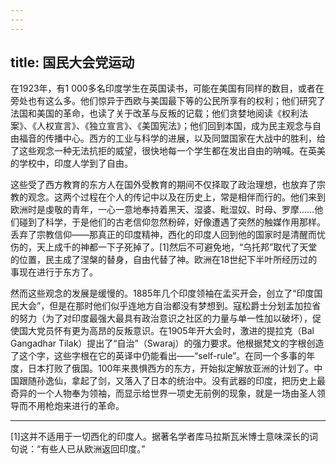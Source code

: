 ```yaml
---
---
---
```

title: 国民大会党运动
---




在1923年，有1 000多名印度学生在英国读书，可能在美国有同样的数目，或者在旁处也有这么多。他们惊异于西欧与美国最下等的公民所享有的权利；他们研究了法国和美国的革命，也读了关于改革与反叛的记载；他们贪婪地阅读《权利法案》、《人权宣言》、《独立宣言》、《美国宪法》；他们回到本国，成为民主观念与自由福音的传播中心。西方的工业与科学的进展，以及同盟国家在大战中的胜利，给了这些观念一种无法抗拒的威望，很快地每一个学生都在发出自由的呐喊。在英美的学校中，印度人学到了自由。

这些受了西方教育的东方人在国外受教育的期间不仅择取了政治理想，也放弃了宗教的观念。这两个过程在个人的传记中以及在历史上，常是相伴而行的。他们来到欧洲时是虔敬的青年，一心一意地奉持着黑天、湿婆、毗湿奴、时母、罗摩……他们碰到了科学，于是他们的古老信仰忽然粉碎，好像遭遇了突然的触媒作用那样。丢弃了宗教信仰——那真正的印度精神，西化的印度人回到他的国家时是清醒而忧伤的，天上成千的神都一下子死掉了。[1]然后不可避免地，“乌托邦”取代了天堂的位置，民主成了涅槃的替身，自由代替了神。欧洲在18世纪下半叶所经历过的事现在进行于东方了。

然而这些观念的发展是缓慢的。1885年几个印度领袖在孟买开会，创立了“印度国民大会”，但是在那时他们似乎连地方自治都没有梦想到。寇松爵士分划孟加拉省的努力（为了对印度最强大最具有政治意识之社区的力量与单一性加以破坏），促使国大党员怀有更为高昂的反叛意识。在1905年开大会时，激进的提拉克（Bal Gangadhar Tilak）提出了“自治”（Swaraj）的强力要求。他根据梵文的字根创造了这个字，这些字根在它的英译中仍能看出——“self-rule”。在同一个多事的年度，日本打败了俄国。100年来畏惧西方的东方，开始拟定解放亚洲的计划了。中国跟随孙逸仙，拿起了剑，又落入了日本的统治中。没有武器的印度，把历史上最奇异的一个人物奉为领袖，而显示给世界一项史无前例的现象，就是一场由圣人领导而不用枪炮来进行的革命。



* * *



[1]这并不适用于一切西化的印度人。据著名学者库马拉斯瓦米博士意味深长的词句说：“有些人已从欧洲返回印度。”
